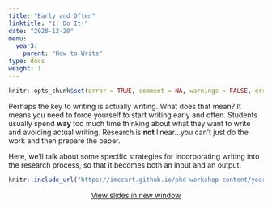 ```yaml
---
title: "Early and Often"
linktitle: "1: Do It!"
date: "2020-12-20"
menu:
  year3:
    parent: "How to Write"
type: docs
weight: 1
---
```


```r
knitr::opts_chunk$set(error = TRUE, comment = NA, warnings = FALSE, errors = FALSE, messages = FALSE, tidy = FALSE, echo = FALSE)
```


Perhaps the key to writing is actually writing. What does that mean? It means you need to force yourself to start writing early and often. Students usually spend **way** too much time thinking about what they want to write and avoiding actual writing. Research is **not** linear...you can't just do the work and then prepare the paper.

Here, we'll talk about some specific strategies for incorporating writing into the research process, so that it becomes both an input and an output.

<center>

```r
knitr::include_url("https://imccart.github.io/phd-workshop-content/year3/start-writing.html")
```


<p><a class="btn btn-primary btn-lg" target="_blank" href="https://imccart.github.io/phd-workshop-content/year3/start-writing.html"><i class="fas fa-external-link-alt"></i> View slides in new window</a></p>

</center>
